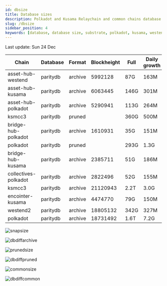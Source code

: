 ```yaml
---
id: dbsize
title: Database sizes
description: Polkadot and Kusama Relaychain and common chains database sizes
slug: /dbsize
sidebar_position: 4
keywords: [database, database size, substrate, polkadot, kusama, westend]
---
```



Last update: Sun 24 Dec

| Chain    | Database   | Format | Blockheight | Full         | Daily growth |
| ------------------------| ----------- | -------- | ------- | ---------- | ----- | 
| asset-hub-westend | paritydb | archive | 5992128 | 87G | 163M |
| asset-hub-kusama | paritydb | archive | 6063445 | 146G | 301M |
| asset-hub-polkadot | paritydb | archive | 5290941 | 113G | 264M |
| ksmcc3 | paritydb | pruned |  | 360G | 500M |
| bridge-hub-polkadot | paritydb | archive | 1610931 | 35G | 151M |
| polkadot | paritydb | pruned |  | 293G | 1.3G |
| bridge-hub-kusama | paritydb | archive | 2385711 | 51G | 186M |
| collectives-polkadot | paritydb | archive | 2822496 | 52G | 155M |
| ksmcc3 | paritydb | archive | 21120943 | 2.2T | 3.0G |
| encointer-kusama | paritydb | archive | 4474770 | 79G | 150M |
| westend2 | paritydb | archive | 18805132 | 342G | 327M |
| polkadot | paritydb | archive | 18731492 | 1.6T | 7.2G |

![snapsize](/img/archivesize.png)

![dbdiffarchive](/img/dbdiffrelay.png)

![prunedsize](/img/prunedsize.png)

![dbdiffpruned](/img/dbdiffpruned.png)

![commonsize](/img/commonsize.png)

![dbdiffcommon](/img/dbdiffcommon.png)
